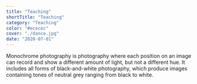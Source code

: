 ```yaml
---
title: "Teaching"
shortTitle: "Teaching"
category: "Teaching"
color: "#ececec"
cover: "./dance.jpg"
date: "2020-07-01"
---
```


Monochrome photography is photography where each position on an image can record and show a different amount of light, but not a different hue. It includes all forms of black-and-white photography, which produce images containing tones of neutral grey ranging from black to white.
